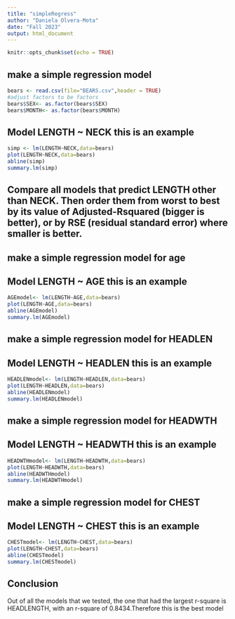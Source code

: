 ```yaml
---
title: "simpleRegress"
author: "Daniela Olvera-Mota"
date: "Fall 2023"
output: html_document
---
```


```r
knitr::opts_chunk$set(echo = TRUE)
```

## make a simple regression model

```r
bears <- read.csv(file="BEARS.csv",header = TRUE)
#adjust factors to be factors
bears$SEX<- as.factor(bears$SEX)
bears$MONTH<- as.factor(bears$MONTH)
```

## Model LENGTH ~ NECK  this is an example  

```r
simp <- lm(LENGTH~NECK,data=bears)
plot(LENGTH~NECK,data=bears)
abline(simp)
summary.lm(simp)
```


## Compare all models that predict LENGTH other than NECK. Then order them from worst to best by its value of Adjusted-Rsquared (bigger is better), or by RSE (residual standard error) where smaller is better. 


## make a simple regression model for age


## Model LENGTH ~ AGE  this is an example  

```r
AGEmodel<- lm(LENGTH~AGE,data=bears)
plot(LENGTH~AGE,data=bears)
abline(AGEmodel)
summary.lm(AGEmodel)
```


## make a simple regression model for HEADLEN


## Model LENGTH ~ HEADLEN  this is an example  

```r
HEADLENmodel<- lm(LENGTH~HEADLEN,data=bears)
plot(LENGTH~HEADLEN,data=bears)
abline(HEADLENmodel)
summary.lm(HEADLENmodel)
```

## make a simple regression model for HEADWTH


## Model LENGTH ~ HEADWTH  this is an example  

```r
HEADWTHmodel<- lm(LENGTH~HEADWTH,data=bears)
plot(LENGTH~HEADWTH,data=bears)
abline(HEADWTHmodel)
summary.lm(HEADWTHmodel)
```

## make a simple regression model for CHEST


## Model LENGTH ~ CHEST  this is an example  

```r
CHESTmodel<- lm(LENGTH~CHEST,data=bears)
plot(LENGTH~CHEST,data=bears)
abline(CHESTmodel)
summary.lm(CHESTmodel)
```

## Conclusion
Out of all the models that we tested, the one that had the largest r-square is HEADLENGTH, with an r-square of 0.8434.Therefore this is the best model
